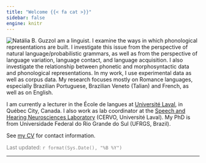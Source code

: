 ```yaml
---
title: "Welcome {{< fa cat >}}"
sidebar: false
engine: knitr
---
```


![Natália B. Guzzo](figures/guzzo.jpeg){.main-figure title="In Cambridge MA, 2024"}I am a linguist. I examine the ways in which phonological representations are built. I investigate this issue from the perspective of natural language/probabilistic grammars, as well as from the perspective of language variation, language contact, and language acquisition.  I also investigate the relationship between phonetic and morphosyntactic data and phonological representations. In my work, I use experimental data as well as corpus data. My research focuses mostly on Romance languages, especially Brazilian Portuguese, Brazilian Veneto (Talian) and French, as well as on English.

I am currently a lecturer in the École de langues at [Université Laval](https://www.ulaval.ca), in Québec City, Canada. I also work as lab coordinator at the [Speech and Hearing Neurosciences Laboratory](https://speechneurolab.ca/en/) (CERVO, Université Laval).  My PhD is from Universidade Federal do Rio Grande do Sul (UFRGS, Brazil).

See [my CV](cv/guzzo-cv.pdf){target="_blank"} for contact information.

<font color = "gray">Last updated: `r format(Sys.Date(), "%B %Y")`</font>

***